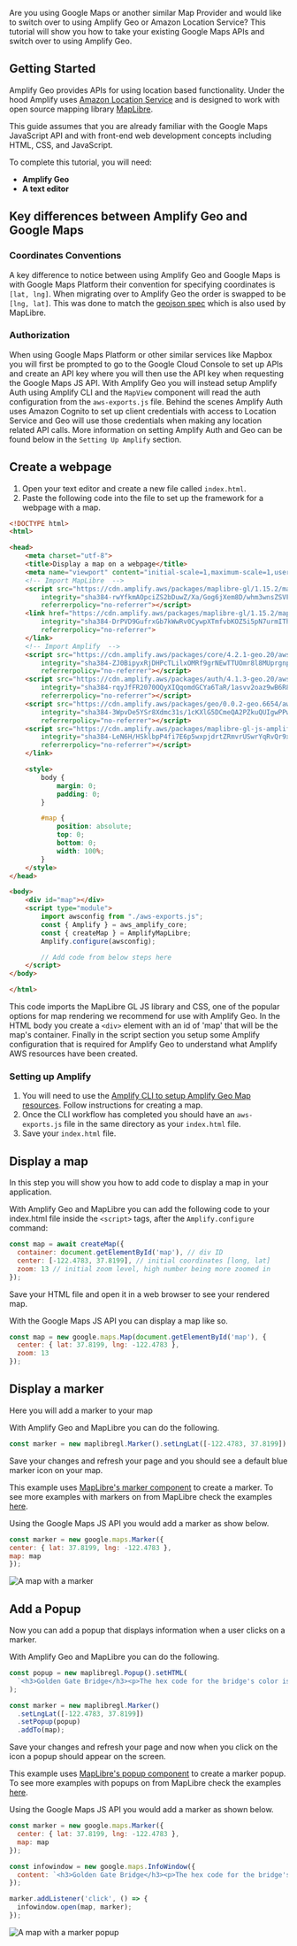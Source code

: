 Are you using Google Maps or another similar Map Provider and would like to switch over to using Amplify Geo or Amazon Location Service? This tutorial will show you how to take your existing Google Maps APIs and switch over to using Amplify Geo.

## Getting Started

Amplify Geo provides APIs for using location based functionality. Under the hood Amplify uses [Amazon Location Service](https://aws.amazon.com/location/) and is designed to work with open source mapping library [MapLibre](https://maplibre.org/).

This guide assumes that you are already familiar with the Google Maps JavaScript API and with front-end web development concepts including HTML, CSS, and JavaScript.

To complete this tutorial, you will need:

- **Amplify Geo**
- **A text editor**

## Key differences between Amplify Geo and Google Maps

### Coordinates Conventions

A key difference to notice between using Amplify Geo and Google Maps is with Google Maps Platform their convention for specifying coordinates is `[lat, lng]`. When migrating over to Amplify Geo the order is swapped to be `[lng, lat]`. This was done to match the [geojson spec](https://geojson.org/) which is also used by MapLibre.

### Authorization

When using Google Maps Platform or other similar services like Mapbox you will first be prompted to go to the Google Cloud Console to set up APIs and create an API key where you will then use the API key when requesting the Google Maps JS API. With Amplify Geo you will instead setup Amplify Auth using Amplify CLI and the `MapView` component will read the auth configuration from the `aws-exports.js` file. Behind the scenes Amplify Auth uses Amazon Cognito to set up client credentials with access to Location Service and Geo will use those credentials when making any location related API calls. More information on setting Amplify Auth and Geo can be found below in the `Setting Up Amplify` section.

## Create a webpage

1. Open your text editor and create a new file called `index.html`.
1. Paste the following code into the file to set up the framework for a webpage with a map.

```html
<!DOCTYPE html>
<html>

<head>
    <meta charset="utf-8">
    <title>Display a map on a webpage</title>
    <meta name="viewport" content="initial-scale=1,maximum-scale=1,user-scalable=no">
    <!-- Import MapLibre  -->
    <script src="https://cdn.amplify.aws/packages/maplibre-gl/1.15.2/maplibre-gl.js"
        integrity="sha384-rwYfkmAOpciZS2bDuwZ/Xa/Gog6jXem8D/whm3wnsZSVFemDDlprcUXHnDDUcrNU" crossorigin="anonymous"
        referrerpolicy="no-referrer"></script>
    <link href="https://cdn.amplify.aws/packages/maplibre-gl/1.15.2/maplibre-gl.css" rel="stylesheet"
        integrity="sha384-DrPVD9GufrxGb7kWwRv0CywpXTmfvbKOZ5i5pN7urmIThew0zXKTME+gutUgtpeD" crossorigin="anonymous"
        referrerpolicy="no-referrer">
    </link>
    <!-- Import Amplify  -->
    <script src="https://cdn.amplify.aws/packages/core/4.2.1-geo.20/aws-amplify-core.min.js"
        integrity="sha384-ZJ0BipyxRjDHPcTLilxOMRf9grNEwTTUOmr8l8MUprgnpAnpK4Fz20ndOQElCtWb" crossorigin="anonymous"
        referrerpolicy="no-referrer"></script>
    <script src="https://cdn.amplify.aws/packages/auth/4.1.3-geo.20/aws-amplify-auth.min.js"
        integrity="sha384-rqyJfFR2070OQyXIQqomdGCYa6TaR/1asvv2oaz9wB6R8YSiIBC08mWwgVtr1NNk" crossorigin="anonymous"
        referrerpolicy="no-referrer"></script>
    <script src="https://cdn.amplify.aws/packages/geo/0.0.2-geo.6654/aws-amplify-geo.min.js"
        integrity="sha384-3WpvDe5YSr8Xdmc31s/1cKXlG5DCmeQA2PZkuQUIgwPPwGNY/kbrTYYItxSO8JJJ" crossorigin="anonymous"
        referrerpolicy="no-referrer"></script>
    <script src="https://cdn.amplify.aws/packages/maplibre-gl-js-amplify/1.2.5/maplibre-gl-js-amplify.umd.min.js"
        integrity="sha384-LeN6H/HSklbpP4fi7E6p5wxpjdrtZRmvrUSwrYqRvQr9xuKXhbjxSGAQjhoUTPt3" crossorigin="anonymous"
        referrerpolicy="no-referrer"></script>
    </link>

    <style>
        body {
            margin: 0;
            padding: 0;
        }

        #map {
            position: absolute;
            top: 0;
            bottom: 0;
            width: 100%;
        }
    </style>
</head>

<body>
    <div id="map"></div>
    <script type="module">
        import awsconfig from "./aws-exports.js";
        const { Amplify } = aws_amplify_core;
        const { createMap } = AmplifyMapLibre;
        Amplify.configure(awsconfig);

        // Add code from below steps here
    </script>
</body>

</html>
```

This code imports the MapLibre GL JS library and CSS, one of the popular options for map rendering we recommend for use with Amplify Geo. In the HTML body you create a `<div>` element with an id of 'map' that will be the map's container. Finally in the script section you setup some Amplify configuration that is required for Amplify Geo to understand what Amplify AWS resources have been created.

### Setting up Amplify

1. You will need to use the [Amplify CLI to setup Amplify Geo Map resources](/cli/geo/maps). Follow instructions for creating a map.
1. Once the CLI workflow has completed you should have an `aws-exports.js` file in the same directory as your `index.html` file.
1. Save your `index.html` file.

## Display a map

In this step you will show you how to add code to display a map in your application.

<BlockSwitcher>

  <Block name="Amplify">

With Amplify Geo and MapLibre you can add the following code to your index.html file inside the `<script>` tags, after the `Amplify.configure` command:

```js
const map = await createMap({
  container: document.getElementById('map'), // div ID
  center: [-122.4783, 37.8199], // initial coordinates [long, lat]
  zoom: 13 // initial zoom level, high number being more zoomed in
});
```

Save your HTML file and open it in a web browser to see your rendered map.

  </Block>

  <Block name="Google Maps">

With the Google Maps JS API you can display a map like so.

```js
const map = new google.maps.Map(document.getElementById('map'), {
  center: { lat: 37.8199, lng: -122.4783 },
  zoom: 13
});
```

  </Block>

</BlockSwitcher>

## Display a marker

Here you will add a marker to your map

<BlockSwitcher>

  <Block name="Amplify">

With Amplify Geo and MapLibre you can do the following.

```js
const marker = new maplibregl.Marker().setLngLat([-122.4783, 37.8199]).addTo(map);
```

Save your changes and refresh your page and you should see a default blue marker icon on your map.

<Callout>

This example uses [MapLibre's marker component](https://maplibre.org/maplibre-gl-js-docs/api/markers/#marker) to create a marker. To see more examples with markers on from MapLibre check the examples [here](https://maplibre.org/maplibre-gl-js-docs/example/custom-marker-icons/).

</Callout>

  </Block>

  <Block name="Google Maps">

Using the Google Maps JS API you would add a marker as show below.

```js
const marker = new google.maps.Marker({
center: { lat: 37.8199, lng: -122.4783 },
map: map
});
```

  </Block>

</BlockSwitcher>

![A map with a marker](/images/map-marker.png)

## Add a Popup

Now you can add a popup that displays information when a user clicks on a marker.

<BlockSwitcher>

  <Block name="Amplify">

With Amplify Geo and MapLibre you can do the following.

```js
const popup = new maplibregl.Popup().setHTML(
  `<h3>Golden Gate Bridge</h3><p>The hex code for the bridge's color is: #c0362c</p>`
);

const marker = new maplibregl.Marker()
  .setLngLat([-122.4783, 37.8199])
  .setPopup(popup)
  .addTo(map);
```

Save your changes and refresh your page and now when you click on the icon a popup should appear on the screen.

<Callout>

This example uses [MapLibre's popup component](https://maplibre.org/maplibre-gl-js-docs/api/markers/#popup) to create a marker popup. To see more examples with popups on from MapLibre check the examples [here](https://maplibre.org/maplibre-gl-js-docs/example/set-popup/).

</Callout>

  </Block>

  <Block name="Google Maps">

Using the Google Maps JS API you would add a marker as shown below.

```js
const marker = new google.maps.Marker({
  center: { lat: 37.8199, lng: -122.4783 },
  map: map
});

const infowindow = new google.maps.InfoWindow({
  content: `<h3>Golden Gate Bridge</h3><p>The hex code for the bridge's color is: #c0362c</p>`
});

marker.addListener('click', () => {
  infowindow.open(map, marker);
});
```

  </Block>

</BlockSwitcher>

![A map with a marker popup](/images/map-marker-popup.png)
